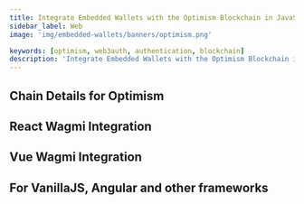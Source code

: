 ```yaml
---
title: Integrate Embedded Wallets with the Optimism Blockchain in JavaScript
sidebar_label: Web
image: 'img/embedded-wallets/banners/optimism.png'

keywords: [optimism, web3auth, authentication, blockchain]
description: 'Integrate Embedded Wallets with the Optimism Blockchain in JavaScript | Embedded Wallets'
---
```



<SEO
  title="Integrate Embedded Wallets with the Optimism Blockchain in JavaScript"
  description="Integrate Embedded Wallets with the Optimism Blockchain in JavaScript | Embedded Wallets"
  image="https://docs.metamask.io/img/embedded-wallets/banners/optimism.png"
  slug="/embedded-wallets/connect-blockchain/evm/optimism/web"
/>

## Chain Details for Optimism

<ChainDetailsOptimism />

## React Wagmi Integration

<ReactWagmiIntegration />

## Vue Wagmi Integration

<VueWagmiIntegration />

## For VanillaJS, Angular and other frameworks

<JsBlockchainMethods />
